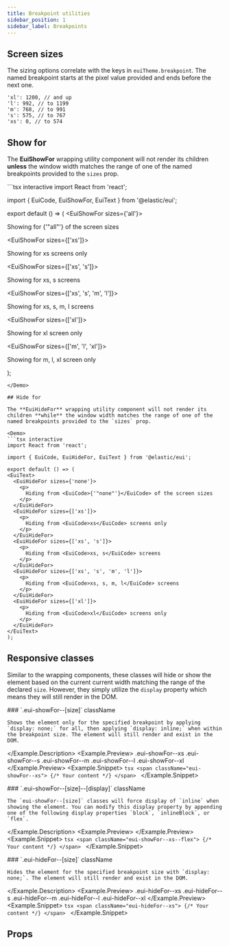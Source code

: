 ```yaml
---
title: Breakpoint utilities
sidebar_position: 1
sidebar_label: Breakpoints
---
```


## Screen sizes

The sizing options correlate with the keys in `euiTheme.breakpoint`. The named breakpoint starts at the pixel value provided and ends before the next one.

```tsx
'xl': 1200, // and up
'l': 992, // to 1199
'm': 768, // to 991
's': 575, // to 767
'xs': 0, // to 574
```

## Show for

The **EuiShowFor** wrapping utility component will not render its children **unless** the window width matches the range of one of the named breakpoints provided to the `sizes` prop.

<Demo>
  ```tsx interactive
  import React from 'react';

  import { EuiCode, EuiShowFor, EuiText } from '@elastic/eui';

  export default () => (
  <EuiText>
    <EuiShowFor sizes={'all'}>
      <p>
        Showing for <EuiCode>{'"all"'}</EuiCode> of the screen sizes
      </p>
    </EuiShowFor>
    <EuiShowFor sizes={['xs']}>
      <p>
        Showing for <EuiCode>xs</EuiCode> screens only
      </p>
    </EuiShowFor>
    <EuiShowFor sizes={['xs', 's']}>
      <p>
        Showing for <EuiCode>xs, s</EuiCode> screens
      </p>
    </EuiShowFor>
    <EuiShowFor sizes={['xs', 's', 'm', 'l']}>
      <p>
        Showing for <EuiCode>xs, s, m, l</EuiCode> screens
      </p>
    </EuiShowFor>
    <EuiShowFor sizes={['xl']}>
      <p>
        Showing for <EuiCode>xl</EuiCode> screen only
      </p>
    </EuiShowFor>
    <EuiShowFor sizes={['m', 'l', 'xl']}>
      <p>
        Showing for <EuiCode>m, l, xl</EuiCode> screen only
      </p>
    </EuiShowFor>
  </EuiText>
  );
  ```
</Demo>

## Hide for

The **EuiHideFor** wrapping utility component will not render its children **while** the window width matches the range of one of the named breakpoints provided to the `sizes` prop.

<Demo>
  ```tsx interactive
  import React from 'react';

  import { EuiCode, EuiHideFor, EuiText } from '@elastic/eui';

  export default () => (
  <EuiText>
    <EuiHideFor sizes={'none'}>
      <p>
        Hiding from <EuiCode>{'"none"'}</EuiCode> of the screen sizes
      </p>
    </EuiHideFor>
    <EuiHideFor sizes={['xs']}>
      <p>
        Hiding from <EuiCode>xs</EuiCode> screens only
      </p>
    </EuiHideFor>
    <EuiHideFor sizes={['xs', 's']}>
      <p>
        Hiding from <EuiCode>xs, s</EuiCode> screens
      </p>
    </EuiHideFor>
    <EuiHideFor sizes={['xs', 's', 'm', 'l']}>
      <p>
        Hiding from <EuiCode>xs, s, m, l</EuiCode> screens
      </p>
    </EuiHideFor>
    <EuiHideFor sizes={['xl']}>
      <p>
        Hiding from <EuiCode>xl</EuiCode> screens only
      </p>
    </EuiHideFor>
  </EuiText>
  );
  ```
</Demo>

## Responsive classes

Similar to the wrapping components, these classes will hide or show the element based on the current current width matching the range of the declared `size`. However, they simply utilize the `display` property which means they will still render in the DOM.


<Example>
  <Example.Description>
    ### `.eui-showFor--[size]` <Badge color="hollow">className</Badge>

    Shows the element only for the specified breakpoint by applying `display: none;` for all, then applying `display: inline;` when within the breakpoint size. The element will still render and exist in the DOM.
  </Example.Description>
  <Example.Preview>
    <EuiCode className="eui-showFor--xs">.eui-showFor--xs</EuiCode>
    <EuiSpacer />
    <EuiCode className="eui-showFor--s">.eui-showFor--s</EuiCode>
    <EuiSpacer />
    <EuiCode className="eui-showFor--m">.eui-showFor--m</EuiCode>
    <EuiSpacer />
    <EuiCode className="eui-showFor--l">.eui-showFor--l</EuiCode>
    <EuiSpacer />
    <EuiCode className="eui-showFor--xl">.eui-showFor--xl</EuiCode>
  </Example.Preview>
  <Example.Snippet>
    ```tsx
    <span className="eui-showFor--xs">
      {/* Your content */}
    </span>
    ```
  </Example.Snippet>
</Example>


<Example>
  <Example.Description>
    ### `.eui-showFor--[size]--[display]` <Badge color="hollow">className</Badge>

    The `eui-showFor--[size]` classes will force display of `inline` when showing the element. You can modify this display property by appending one of the following display properties `block`, `inlineBlock`, or `flex`.
  </Example.Description>
  <Example.Preview>
    <ShowForExamplePreview />
  </Example.Preview>
  <Example.Snippet>
    ```tsx
    <span className="eui-showFor--xs--flex">
      {/* Your content */}
    </span>
    ```
  </Example.Snippet>
</Example>

<Example>
  <Example.Description>
    ### `.eui-hideFor--[size]` <Badge color="hollow">className</Badge>

    Hides the element for the specified breakpoint size with `display: none;`. The element will still render and exist in the DOM.
  </Example.Description>
  <Example.Preview>
    <EuiCode className="eui-hideFor--xs">.eui-hideFor--xs</EuiCode>
    <EuiSpacer />
    <EuiCode className="eui-hideFor--s">.eui-hideFor--s</EuiCode>
    <EuiSpacer />
    <EuiCode className="eui-hideFor--m">.eui-hideFor--m</EuiCode>
    <EuiSpacer />
    <EuiCode className="eui-hideFor--l">.eui-hideFor--l</EuiCode>
    <EuiSpacer />
    <EuiCode className="eui-hideFor--xl">.eui-hideFor--xl</EuiCode>
  </Example.Preview>
  <Example.Snippet>
    ```tsx
    <span className="eui-hideFor--xs">
      {/* Your content */}
    </span>
    ```
  </Example.Snippet>
</Example>

## Props


<PropTable definition={docgen.EuiShowFor} />

<PropTable definition={docgen.EuiHideFor} />
